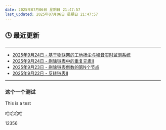 ```yaml
---
date: 2025年07月06日 星期日 21:47:57
last_updated: 2025年07月06日 星期日 21:47:57
---
```


## 🕒 最近更新

---
- [2025年9月24日 - 基于物联网的工地扬尘与噪音实时监测系统](/docs/myproject/项目1/project1)
- [2025年9月24日 - 删除链表中的重复元素Ⅱ](/blog/LeetCode82)
- [2025年9月23日 - 删除链表倒数的第N个节点](/blog/LeetCode19)
- [2025年9月22日 - 反转链表Ⅱ](/blog/LeetCode92)
---

<!-- 其他内容 -->


### 这个一个测试
This is a test

哈哈哈哈


12356
